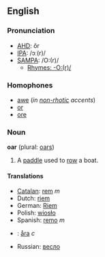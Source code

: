 ==English==
===Pronunciation===
*[[w:AHD|AHD]]: ôr
*[[w:IPA|IPA]]: /ɔː(r)/
*[[w:SAMPA|SAMPA]]: /O:(r)/
**[[Rhymes:English:-O:(r)/|Rhymes: -O:(r)/]]

===Homophones===
*[[awe]] (''in [[non-rhotic]] accents'')
*[[or]]
*[[ore]]

=== Noun ===
'''oar''' (plural: [[oars]])

#A [[paddle]] used to [[row]] a boat.

==== Translations ==== 
*[[Catalan]]: [[rem]] ''m''
*Dutch: [[riem]]
*German: [[Riem]]
*Polish: [[wiosło]]
*Spanish: [[remo]] ''m''
*{{sv}}: [[åra]] ''c''
*Russian: [[весло]]